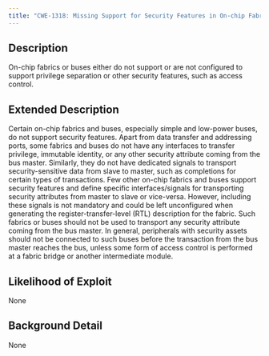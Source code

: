 ```yaml
---
title: "CWE-1318: Missing Support for Security Features in On-chip Fabrics or Buses"
---
```


## Description
 On-chip fabrics or buses either do not support or are not configured to support privilege separation or other security features, such as access control. 

## Extended Description

Certain on-chip fabrics and buses, especially simple and low-power buses, do not support security features.  Apart from data transfer and addressing ports, some fabrics and buses do not have any interfaces to transfer privilege, immutable identity, or any other security attribute coming from the bus master.  Similarly, they do not have dedicated signals to transport security-sensitive data from slave to master, such as completions for certain types of transactions.  Few other on-chip fabrics and buses support security features and define specific interfaces/signals for transporting security attributes from master to slave or vice-versa.  However, including these signals is not mandatory and could be left unconfigured when generating the register-transfer-level (RTL) description for the fabric.  Such fabrics or buses should not be used to transport any security attribute coming from the bus master.  In general, peripherals with security assets should not be connected to such buses before the transaction from the bus master reaches the bus, unless some form of access control is performed at a fabric bridge or another intermediate module.


## Likelihood of Exploit
None

## Background Detail
None
        